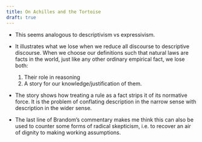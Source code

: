 ```yaml
---
title: On Achilles and the Tortoise
draft: true
---
```


- This seems analogous to descriptivism vs expressivism.

- It illustrates what we lose when we reduce all discourse to descriptive 
  discourse. When we choose our definitions such that natural laws are facts 
  in the world, just like any other ordinary empirical fact, we lose both:
    1. Their role in reasoning
    2. A story for our knowledge/justification of them.

- The story shows how treating a rule as a fact strips it of its normative 
  force. It is the problem of conflating description in the narrow sense with 
  description in the wider sense.

- The last line of Brandom's commentary makes me think this can also be used to 
  counter some forms of radical skepticism, i.e. to recover an air of dignity 
  to making working assumptions.
